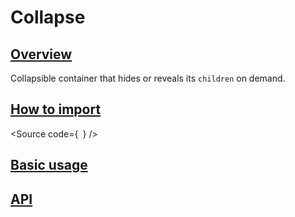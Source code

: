 

<Meta of={Stories} />

# Collapse

## [Overview](#overview)

Collapsible container that hides or reveals its `children` on demand.

## [How to import](#how-to-import)

<Source
  code={`
`}
/>

## [Basic usage](#basic-usage)

<Canvas of={Stories.Base} />

## [API](#api)

<ArgTypes of={Stories} />
